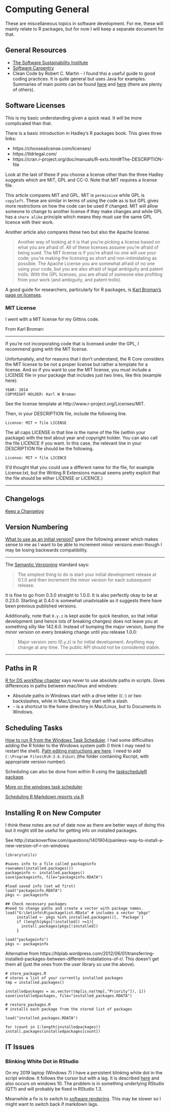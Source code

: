 # Computing General

These are miscellaneous topics in software development. For me, these will mainly relate to R packages, but for now I will keep a separate document for that.

## General Resources

+ [The Software Sustainability Institute](https://www.software.ac.uk/)
+ [Software Carpentry](https://software-carpentry.org/)
+ Clean Code by Robert C. Martin - I found thsi a useful guide to good coding practices. It is quite general but uses Java for examples. Summaries of main points can be found [here](https://reflectoring.io/book-review-clean-code/) and [here](https://gist.github.com/wojteklu/73c6914cc446146b8b533c0988cf8d29) (there are plenty of others).

## Software Licenses

This is my basic understanding given a quick read. It will be more complicated than that.

There is a basic introduction in Hadley's R packages book. This gives three links:

+	https://choosealicense.com/licenses/
+	https://tldrlegal.com/
+	https://cran.r-project.org/doc/manuals/R-exts.html#The-DESCRIPTION-file

Look at the last of these if you choose a license other than the three Hadley suggests which are MIT, GPL and CC-0. Note that MIT requires a license file.

This article compares MIT and GPL. MIT is `permissive` while GPL is `copyleft`. These are similar in terms of using the code as is but GPL gives more restrictions on how the code can be used if changed. MIT will allow someone to change to another license if they make changes and while GPL has a `share alike` principle which means they must use the same GPL licence with their work.

Another article also compares these two but also the Apache license. 

>Another way of looking at it is that you’re picking a license based on what you are afraid of. All of these licenses assume you’re afraid of being sued. The MIT license is if you’re afraid no one will use your code; you’re making the licensing as short and non-intimidating as possible. The Apache License you are somewhat afraid of no one using your code, but you are also afraid of legal ambiguity and patent trolls. With the GPL licenses, you are afraid of someone else profiting from your work (and ambiguity, and patent trolls).

A good guide for researchers, particularly for R packages, is [Karl Broman's page on licenses](http://kbroman.org/pkg_primer/pages/licenses.html).

### MIT License

I went with a MIT license for my Gittins code.

From Karl Broman:

---

If you’re not incorporating code that is licensed under the GPL, I recommend going with the MIT license.

Unfortunately, and for reasons that I don’t understand, the R Core considers the MIT license to be not a proper license but rather a template for a license. And so if you want to use the MIT license, you must include a LICENSE file in your package that includes just two lines, like this (example here):

```
YEAR: 2014
COPYRIGHT HOLDER: Karl W Broman
```
See the license template at http://www.r-project.org/Licenses/MIT.

Then, in your DESCRIPTION file, include the following line.

```
License: MIT + file LICENSE
```

The all caps LICENSE in that line is the name of the file (within your package) with the text about year and copyright holder. You can also call the file LICENCE if you want. In this case, the relevant line in your DESCRIPTION file should be the following.

```
License: MIT + file LICENCE
```

(I’d thought that you could use a different name for the file, for example License.txt, but the Writing R Extensions manual seems pretty explicit that the file should be either LICENSE or LICENCE.)

---

## Changelogs 

[Keep a Changelog](https://keepachangelog.com/en/1.0.0/)

## Version Numbering

[What to use as an initial version?](https://stackoverflow.com/questions/3728626/what-to-use-as-an-initial-version) gave the following answer which makes sense to me as I want to be able to increment minor versions even though I may be losing backwards compatibility.

---

The [Semantic Versioning](https://semver.org/) standard says:

 >The simplest thing to do is start your initial development release at 0.1.0 and then increment the minor version for each subsequent release.

It is fine to go from 0.3.0 straight to 1.0.0. It is also perfectly okay to be at 0.23.0. Starting at 0.4.0 is somewhat unadvisable as it suggests there have been previous published versions.

Additionally, note that `0.y.z` is kept aside for quick iteration, so that initial development (and hence lots of breaking changes) does not leave you at something silly like 142.6.0. Instead of bumping the major version, bump the minor version on every breaking change until you release 1.0.0:

>Major version zero (0.y.z) is for initial development. Anything may change at any time. The public API should not be considered stable.

---

## Paths in R

[R for DS workflow chapter](https://r4ds.had.co.nz/workflow-projects.html) says never to use absolute paths in scripts. Gives differences in paths between mac/linux and windows: 

+ Absolute paths in Windows start with a drive letter (`C:`) or two backslashes, while in Mac/Linux they start with a slash.
+ `~` is a shortcut to the home directory in Mac/Linux, but to Documents in Windows.

## Scheduling Tasks

[How to run R from the Windows Task Scheduler](https://www.r-bloggers.com/how-to-run-r-from-the-task-scheduler/). I had some difficulties adding the R folder to the Windows system path (I think I may need to restart the shell). [Path editing instructions are here](https://www.howtogeek.com/118594/how-to-edit-your-system-path-for-easy-command-line-access/). I need to add `C:\Program Files\R\R-3.6.3\bin\` (the folder containing Rscript, with appropriate version number).

Scheduling can also be done from within R using the [taskscheduleR package](https://cran.r-project.org/web/packages/taskscheduleR/).

[More on the windows task scheduler](https://www.dummies.com/computers/pcs/how-to-open-windows-task-scheduler/).

[Scheduling R Markdown reports via R](https://beta.rstudioconnect.com/content/3132/Job_Scheduling_R_Markdown_Reports_via_R.html)

## Installing R on New Computer

I think these notes are out of date now as there are better ways of doing this but it might still be useful for getting info on installed packages.

See http://stackoverflow.com/questions/1401904/painless-way-to-install-a-new-version-of-r-on-windows

```
library(utils)

#saves info to a file called packageinfo
rownames(installed.packages()) 
packageinfo <- installed.packages()
save(packageinfo, file="packageinfo.RDATA")

#load saved info (set wd first)
load("packageinfo.RDATA")
pkgs <- packageinfo

## Check necessary packages
#need to change paths and create a vector with package names.
load("G:\Setinfo\R\packagelist.RData" # includes a vector "pkgs"
     installed <- pkgs %in% installed.packages()[, 'Package']
     if (length(pkgs[!installed]) >=1){
       install.packages(pkgs[!installed])
     }     
     
load("packageinfo")
pkgs <- packageinfo
```

Alternative from https://hlplab.wordpress.com/2012/06/01/transferring-installed-packages-between-different-installations-of-r/. This doesn't get them all (just the ones from the user library so use the above).

```
# store_packages.R
# stores a list of your currently installed packages
tmp = installed.packages()

installedpackages = as.vector(tmp[is.na(tmp[,"Priority"]), 1])
save(installedpackages, file="installed_packages.RDATA")

# restore_packages.R
# installs each package from the stored list of packages

load("installed_packages.RDATA")

for (count in 1:length(installedpackages)) install.packages(installedpackages[count])
```

## IT Issues

### Blinking White Dot in RStudio

On my 2019 laptop (Windows 7) I have a persistent blinking white dot in the script window. It follows the cursor but with a lag. It is described [here](https://github.com/rstudio/rstudio/issues/4390) and also occurs on windows 10. The problem is in something underlying RStudio (QT?) and will probably be fixed in RStudio 1.3.

Meanwhile a fix is to switch to [software rendering](https://support.rstudio.com/hc/en-us/articles/360017886674-Troubleshooting-RStudio-Rendering-Errors). This may be slower so I might want to switch back if markdown lags.

